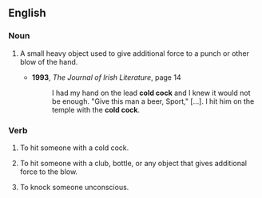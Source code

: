 ==English==
===Noun===
{{en-noun}}
# {{slang}} A small heavy object used to give additional force to a punch or other blow of the hand.
#* '''1993''', ''The Journal of Irish Literature'', page 14
#*: I had my hand on the lead '''cold cock''' and I knew it would not be enough. "Give this man a beer, Sport," […]. I hit him on the temple with the '''cold cock'''.

===Verb===
{{en-verb}}
# {{slang}} To hit someone with a cold cock.
# {{slang}} To hit someone with a club, bottle, or any object that gives additional force to the blow.
# {{slang}} To knock someone unconscious.